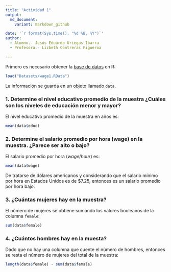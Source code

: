 ```yaml
---
title: "Actividad 1"
output:
  md_document:
    variant: markdown_github

date: '`r format(Sys.time(), "%d %B, %Y")`'
author:
  - Alumno.- Jesús Eduardo Uriegas Ibarra
  - Profesora.- Lizbeth Contreras Figueroa

---
```



Primero es necesario obtener la [base de datos](https://cutt.ly/Gl9NLpX) en R:
```r
load("Datasets/wage1.RData")
```
La información se guarda en un objeto llamado `data`.

### 1. Determine el nivel educativo promedio de la muestra ¿Cuáles son los niveles de educación menor y mayor?
El nivel educativo promedio de la muestra en años es:
```r
mean(data$educ)
```

### 2. Determine el salario promedio por hora (wage) en la muestra. ¿Parece ser alto o bajo?
El salario promedio por hora ($wage/hour$) es:
```r
mean(data$wage)
```
De tratarse de dólares americanos y considerando que el salario mínimo por hora en Estados Unidos es de $7.25, entonces es un salario promedio por hora bajo.

### 3. ¿Cuántas mujeres hay en la muestra?
El número de mujeres se obtiene sumando los valores booleanos de la columna `female`:
```r
sum(data$female)
```

### 4. ¿Cuántos hombres hay en la muesta?
Dado que no hay una columna que cuente el número de hombres, entonces se resta el número de mujeres del total de la muestra:
```r
length(data$female) - sum(data$female)
```